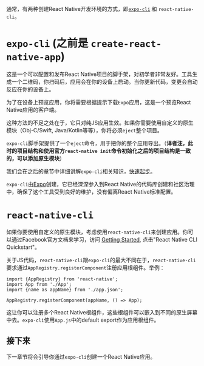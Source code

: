 
通常，有两种创建React Native开发环境的方式，即[`expo-cli`](https://docs.expo.io/versions/latest/workflow/expo-cli/) 和 `react-native-cli`。

# `expo-cli` (之前是 `create-react-native-app`)

这是一个可以配置和发布React Native项目的脚手架，对初学者非常友好。工具生成一个二维码，你扫码后，应用会在你的设备上启动。当你更新代码，变更会自动反应在你的设备上。
 
为了在设备上预览应用，你将需要根据提示下载`Expo`应用，这是一个预览React Native应用的客户端。

这种方法的不足之处在于，它只对纯JS应用生效。如果你需要使用自定义的原生模块（Obj-C/Swift, Java/Kotlin等等），你将必须`eject`整个项目。

`expo-cli`脚手架提供了一个`eject`命令，用于把你的整个应用导出。（**译者注，此时的项目结构和使用官方`react-native init`命令初始化之后的项目结构是一致的，可以添加原生模块**）

我们会在之后的章节中详细讲解`expo-cli`相关知识，[快速起步](/quick_start)。

`expo-cli`由[Expo](https://expo.io/)创建，它已经深深参入到React Native的代码库创建和社区治理中，确保了这个工具受到良好的维护，没有偏离React Native标准配置。

# `react-native-cli`

如果你要使用自定义的原生模块，考虑使用`react-native-cli`来创建应用。你可以通过Facebook官方文档来学习，访问 [Getting Started](https://facebook.github.io/react-native/docs/getting-started.html), 点击"React Native CLI Quickstart"。

关于JS代码，`react-native-cli`跟`expo-cli`的最大不同在于，`react-native-cli`要求通过`AppRegistry.registerComponent`注册应用根组件。举例：

```
import {AppRegistry} from 'react-native';
import App from './App';
import {name as appName} from './app.json';

AppRegistry.registerComponent(appName, () => App);
```

这让你可以注册多个React Native根组件，这些根组件可以嵌入到不同的原生屏幕中去。`expo-cli`使用`App.js`中的default export作为应用根组件。

## 接下来

下一章节将会引导你通过`expo-cli`创建一个React Native应用。
